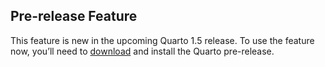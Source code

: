 ::: {.callout-note}
## Pre-release Feature

This feature is new in the upcoming Quarto 1.5 release. To use the feature now, you'll need to [download](/docs/download/prerelease) and install the Quarto pre-release.
:::

